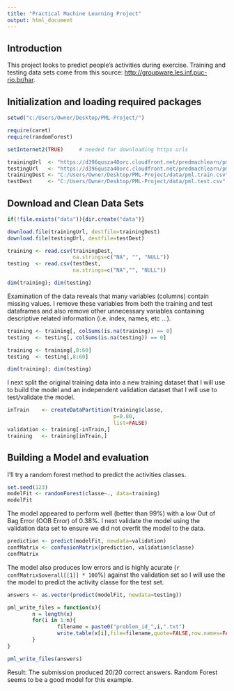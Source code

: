 ```yaml
---
title: "Practical Machine Learning Project"
output: html_document
---
```


## Introduction 

This project looks to predict people's activities during exercise.
Training and testing data sets come from this source: [http://groupware.les.inf.puc-rio.br/har](http://groupware.les.inf.puc-rio.br/har).

## Initialization and loading required packages 
```r
setwd("c:/Users/Owner/Desktop/PML-Project/")

require(caret)
require(randomForest)

setInternet2(TRUE)     # needed for downloading https urls

trainingUrl  <- "https://d396qusza40orc.cloudfront.net/predmachlearn/pml-training.csv"
testingUrl   <- "https://d396qusza40orc.cloudfront.net/predmachlearn/pml-testing.csv"
trainingDest <- "C:/Users/Owner/Desktop/PML-Project/data/pml.train.csv"
testDest     <- "C:/Users/Owner/Desktop/PML-Project/data/pml.test.csv"
```

## Download and Clean Data Sets
```r
if(!file.exists("data")){dir.create("data")}

download.file(trainingUrl, destfile=trainingDest)
download.file(testingUrl, destfile=testDest)

training <- read.csv(trainingDest,
                     na.strings=c("NA", "", "NULL"))
testing  <- read.csv(testDest,
                     na.strings=c("NA","", "NULL"))

dim(training); dim(testing)
```

Examination of the data reveals that many variables (columns) contain missing values. I remove these variables from both the training and test dataframes and also remove other unnecessary variables containing descriptive related information (i.e. index, names, etc ...). 

```r
training <- training[, colSums(is.na(training)) == 0]
testing  <- testing[, colSums(is.na(testing)) == 0]

training <- training[,8:60]
testing  <- testing[,8:60]

dim(training); dim(testing)
```

I next split the original training data into a new training dataset that I will use to build the model and an independent validation dataset that I will use to test/validate the model.

```r
inTrain    <- createDataPartition(training$classe,
                                  p=0.80,
                                  list=FALSE)
validation <- training[-inTrain,] 
training   <- training[inTrain,]
```

## Building a Model and evaluation

I'll try a random forest method to predict the activities classes.  
```r
set.seed(123)
modelFit <- randomForest(classe~., data=training)
modelFit
```
The model appeared to perform well (better than 99%) with a low Out of Bag Error (OOB Error) of 0.38%.
I next validate the model using the validation data set to ensure we did not overfit the model to the data.
```r
prediction <- predict(modelFit, newdata=validation)
confMatrix <- confusionMatrix(prediction, validation$classe)
confMatrix
```
The model also produces low errors and is highly acurate (`r confMatrix$overall[[1]] * 100`%) against the validation set so I will use the the model to predict the activity classe for the test set.
```r
answers <- as.vector(predict(modelFit, newdata=testing))

pml_write_files = function(x){
        n = length(x)
        for(i in 1:n){
                filename = paste0("problem_id_",i,".txt")
                write.table(x[i],file=filename,quote=FALSE,row.names=FALSE,col.names=FALSE)
        }
}

pml_write_files(answers)
```
Result: The submission produced 20/20 correct answers. Random Forest seems to be a good model for this example.
